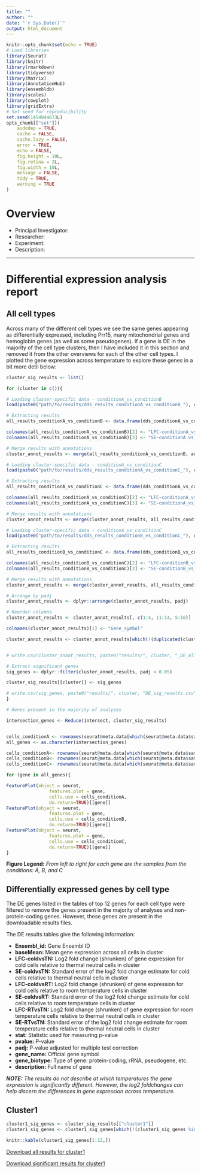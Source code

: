 ```yaml
---
title: ""
author: ""
date: "`r Sys.Date()`"
output: html_document
---
```


```r
knitr::opts_chunk$set(echo = TRUE)
# Load libraries
library(Seurat)
library(knitr)
library(rmarkdown)
library(tidyverse)
library(Matrix)
library(AnnotationHub)
library(ensembldb)
library(scales)
library(cowplot)
library(gridExtra)
# Set seed for reproducibility
set.seed(1454944673L)
opts_chunk[["set"]](
    audodep = TRUE,
    cache = FALSE,
    cache.lazy = FALSE,
    error = TRUE,
    echo = FALSE,
    fig.height = 10L,
    fig.retina = 2L,
    fig.width = 10L,
    message = FALSE,
    tidy = TRUE,
    warning = TRUE
)
```

# Overview

- Principal Investigator:
- Researcher: 
- Experiment: 
- Description:


* * *

# Differential expression analysis report 

## All cell types

Across many of the different cell types we see the same genes appearing as differentially expressed, including Prr15, many mitochondrial genes and hemoglobin genes (as well as some pseudogenes). If a gene is DE in the majority of the cell type clusters, then I have included it in this section and removed it from the other overviews for each of the other cell types. I plotted the gene expression across temperature to explore these genes in a bit more detil below:

```r
cluster_sig_results <- list()

for (cluster in c()){

# Loading cluster-specific data - conditionA_vs_conditionB
load(paste0("path/to/results/dds_results_conditionA_vs_conditionB_"), cluster, ".Rdata") # This file was output on O2 from the DESeq2 script (https://github.com/hbc/tutorials/blob/master/scRNAseq/scripts/sc_DESeq2_analysis_inner.R).

# Extracting results
all_results_conditionA_vs_conditionB <- data.frame(dds_conditionA_vs_conditionB_lrt_results_shrunken)

colnames(all_results_conditionA_vs_conditionB)[2] <- "LFC-conditionA_vs_conditionB"
colnames(all_results_conditionA_vs_conditionB)[3] <- "SE-conditionA_vs_conditionB"

# Merge results with annotations
cluster_annot_results <- merge(all_results_conditionA_vs_conditionB, annotations, by.x=0, by.y="gene_name")

# Loading cluster-specific data - conditionA_vs_conditionC
load(paste0("path/to/results/dds_results_conditionA_vs_conditionC_"), cluster, ".Rdata") 

# Extracting results
all_results_conditionA_vs_conditionC <- data.frame(dds_conditionA_vs_conditionC_lrt_results_shrunken)

colnames(all_results_conditionA_vs_conditionC)[2] <- "LFC-conditionA_vs_conditionC"
colnames(all_results_conditionA_vs_conditionC)[3] <- "SE-conditionA_vs_conditionC"

# Merge results with annotations
cluster_annot_results <- merge(cluster_annot_results, all_results_conditionA_vs_conditionC, by.x="Row.names", by.y=0)

# Loading cluster-specific data - conditionA_vs_conditionC
load(paste0("path/to/results/dds_results_conditionB_vs_conditionC_"), cluster, ".Rdata") 

# Extracting results
all_results_conditionB_vs_conditionC <- data.frame(dds_conditionB_vs_conditionC_lrt_results_shrunken)

colnames(all_results_conditionB_vs_conditionC)[2] <- "LFC-conditionB_vs_conditionC"
colnames(all_results_conditionB_vs_conditionC)[3] <- "SE-conditionB_vs_conditionC"

# Merge results with annotations
cluster_annot_results <- merge(cluster_annot_results, all_results_conditionB_vs_conditionC, by.x="Row.names", by.y=0)

# Arrange by padj
cluster_annot_results <- dplyr::arrange(cluster_annot_results, padj)

# Reorder columns
cluster_annot_results <- cluster_annot_results[, c(1:4, 11:14, 5:10)]

colnames(cluster_annot_results)[1] <- "Gene_symbol"

cluster_annot_results <- cluster_annot_results[which(!(duplicated(cluster_annot_results$Gene_symbol))), ]


# write.csv(cluster_annot_results, paste0("results/", cluster, "_DE_all_results.csv"), quote = FALSE)

# Extract significant genes
sig_genes <- dplyr::filter(cluster_annot_results, padj < 0.05)

cluster_sig_results[[cluster]] <- sig_genes

# write.csv(sig_genes, paste0("results/", cluster, "DE_sig_results.csv"), quote = FALSE)
}

# Genes present in the majority of analyses

intersection_genes <- Reduce(intersect, cluster_sig_results)


cells_conditionA <- rownames(seurat@meta.data[which(seurat@meta.data$sample == "conditionA"), ])
all_genes <- as.character(intersection_genes)

cells_conditionA<- rownames(seurat@meta.data[which(seurat@meta.data$sample == "conditionA"), ])
cells_conditionB<- rownames(seurat@meta.data[which(seurat@meta.data$sample == "conditionB"), ])
cells_conditionC<- rownames(seurat@meta.data[which(seurat@meta.data$sample == "conditionC"), ])

for (gene in all_genes){

FeaturePlot(object = seurat, 
                features.plot = gene, 
                cells.use = cells_conditionA,
                do.return=TRUE)[[gene]]
FeaturePlot(object = seurat, 
                features.plot = gene, 
                cells.use = cells_conditionB, 
                do.return=TRUE)[[gene]]
FeaturePlot(object = seurat, 
                features.plot = gene,
                cells.use = cells_conditionC,
                do.return=TRUE)[[gene]]
}


```
**Figure Legend:** *From left to right for each gene are the samples from the conditions: A, B, and C*

## Differentially expressed genes by cell type

The DE genes listed in the tables of top 12 genes for each cell type were filtered to remove the genes present in the majority of analyses and non-protein-coding genes. However, these genes are present in the downloadable results files.

The DE results tables give the following information:

- **Ensembl_id:** Gene Ensembl ID
- **baseMean:** Mean gene expression across all cells in cluster
- **LFC-coldvsTN:** Log2 fold change (shrunken) of gene expression for cold cells relative to thermal neutral cells in cluster
- **SE-coldvsTN:** Standard error of the log2 fold change estimate for cold cells relative to thermal neutral cells in cluster
- **LFC-coldvsRT:** Log2 fold change (shrunken) of gene expression for cold cells relative to room temperature cells in cluster
- **SE-coldvsRT:** Standard error of the log2 fold change estimate for cold cells relative to room temperature cells in cluster
- **LFC-RTvsTN:** Log2 fold change (shrunken) of gene expression for room temperature cells relative to thermal neutral cells in cluster
- **SE-RTvsTN:** Standard error of the log2 fold change estimate for room temperature cells relative to thermal neutral cells in cluster
- **stat:** Statistic used for measuring p-value
- **pvalue:** P-value
- **padj:** P-value adjusted for multiple test correction
- **gene_name:** Official gene symbol
- **gene_biotype:** Type of gene: protein-coding, rRNA, pseudogene, etc.
- **description:** Full name of gene

_**NOTE:** The results do not describe at which temperatures the gene expression is significantly different. However, the log2 foldchanges can help discern the differences in gene expression across temperature._

## Cluster1

```r
cluster1_sig_genes <- cluster_sig_results[["cluster1"]]
cluster1_sig_genes <- cluster1_sig_genes[which(!(cluster1_sig_genes %in% intersection_genes))]

knitr::kable(cluster1_sig_genes[1:12,])
```

[Download all results for cluster1](results/cluster1_DE_all_results.csv)

[Download significant results for cluster1](results/cluster1_DE_sig_results.csv)
